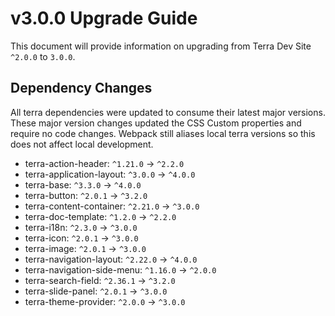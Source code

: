 # v3.0.0 Upgrade Guide
This document will provide information on upgrading from Terra Dev Site `^2.0.0` to `3.0.0`.

## Dependency Changes
All terra dependencies were updated to consume their latest major versions. These major version changes updated the CSS Custom properties and require no code changes. Webpack still aliases local terra versions so this does not affect local development.

- terra-action-header: `^1.21.0` -> `^2.2.0`
- terra-application-layout: `^3.0.0` -> `^4.0.0`
- terra-base: `^3.3.0` -> `^4.0.0`
- terra-button: `^2.0.1` -> `^3.2.0`
- terra-content-container: `^2.21.0` -> `^3.0.0`
- terra-doc-template: `^1.2.0` -> `^2.2.0`
- terra-i18n: `^2.3.0` -> `^3.0.0`
- terra-icon: `^2.0.1` -> `^3.0.0`
- terra-image: `^2.0.1` -> `^3.0.0`
- terra-navigation-layout: `^2.22.0` -> `^4.0.0`
- terra-navigation-side-menu: `^1.16.0` -> `^2.0.0`
- terra-search-field: `^2.36.1` -> `^3.2.0`
- terra-slide-panel: `^2.0.1` -> `^3.0.0`
- terra-theme-provider: `^2.0.0` -> `^3.0.0`
